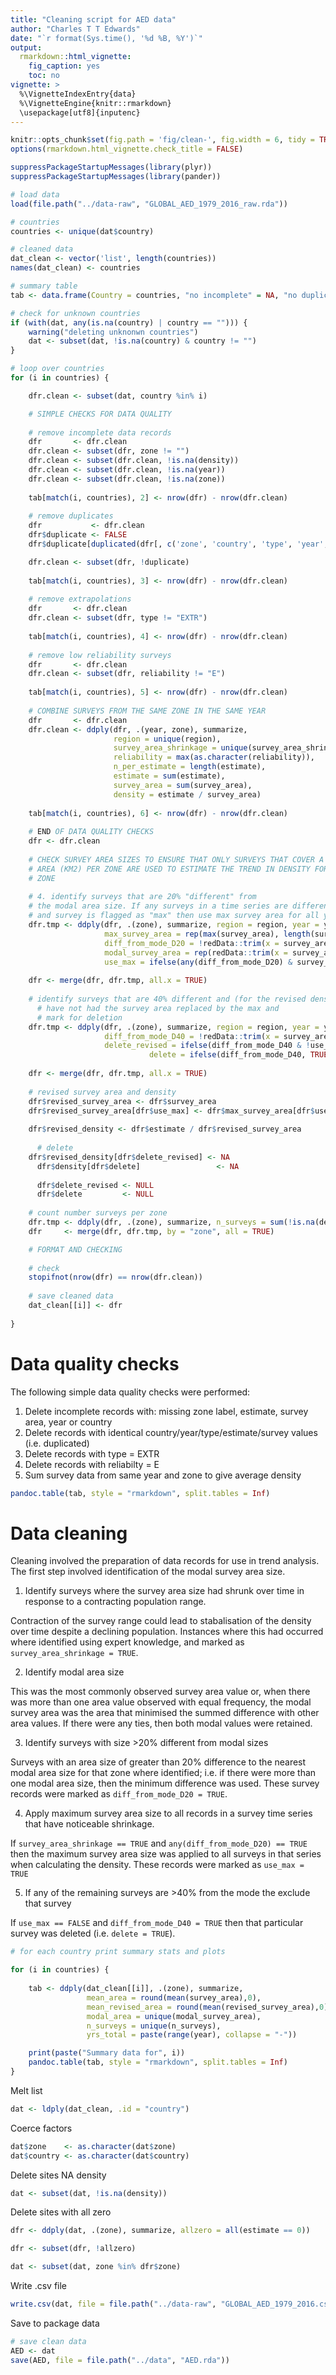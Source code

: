 ```yaml
---
title: "Cleaning script for AED data"
author: "Charles T T Edwards"
date: "`r format(Sys.time(), '%d %B, %Y')`"
output:
  rmarkdown::html_vignette:
    fig_caption: yes
    toc: no
vignette: >
  %\VignetteIndexEntry{data}
  %\VignetteEngine{knitr::rmarkdown}
  \usepackage[utf8]{inputenc}
---
```


```r
knitr::opts_chunk$set(fig.path = 'fig/clean-', fig.width = 6, tidy = TRUE, tidy.opts = list(blank = TRUE, width.cutoff = 120), message = FALSE, warning = FALSE, collapse = TRUE, comment = "#>")
options(rmarkdown.html_vignette.check_title = FALSE)

suppressPackageStartupMessages(library(plyr))
suppressPackageStartupMessages(library(pander))
```

```r
# load data
load(file.path("../data-raw", "GLOBAL_AED_1979_2016_raw.rda"))
```

```r
# countries
countries <- unique(dat$country)

# cleaned data
dat_clean <- vector('list', length(countries))
names(dat_clean) <- countries

# summary table
tab <- data.frame(Country = countries, "no incomplete" = NA, "no duplicates" = NA, "no EXTR" = NA, "no E" = NA, "no averaged" = NA)
```

```r
# check for unknown countries
if (with(dat, any(is.na(country) | country == ""))) {
    warning("deleting unknonwn countries")
    dat <- subset(dat, !is.na(country) & country != "")    
}
```

```r
# loop over countries
for (i in countries) {

    dfr.clean <- subset(dat, country %in% i)

    # SIMPLE CHECKS FOR DATA QUALITY
    
    # remove incomplete data records
    dfr       <- dfr.clean
    dfr.clean <- subset(dfr, zone != "")
    dfr.clean <- subset(dfr.clean, !is.na(density))
    dfr.clean <- subset(dfr.clean, !is.na(year))
    dfr.clean <- subset(dfr.clean, !is.na(zone))
    
    tab[match(i, countries), 2] <- nrow(dfr) - nrow(dfr.clean)
    
    # remove duplicates
    dfr           <- dfr.clean
    dfr$duplicate <- FALSE
    dfr$duplicate[duplicated(dfr[, c('zone', 'country', 'type', 'year', 'estimate', 'survey_area')])] <- TRUE

    dfr.clean <- subset(dfr, !duplicate)
    
    tab[match(i, countries), 3] <- nrow(dfr) - nrow(dfr.clean)
    
    # remove extrapolations
    dfr       <- dfr.clean
    dfr.clean <- subset(dfr, type != "EXTR")
    
    tab[match(i, countries), 4] <- nrow(dfr) - nrow(dfr.clean)
    
    # remove low reliability surveys
    dfr       <- dfr.clean
    dfr.clean <- subset(dfr, reliability != "E")
    
    tab[match(i, countries), 5] <- nrow(dfr) - nrow(dfr.clean)
    
    # COMBINE SURVEYS FROM THE SAME ZONE IN THE SAME YEAR
    dfr       <- dfr.clean
    dfr.clean <- ddply(dfr, .(year, zone), summarize, 
                       region = unique(region),
                       survey_area_shrinkage = unique(survey_area_shrinkage),
                       reliability = max(as.character(reliability)), 
                       n_per_estimate = length(estimate), 
                       estimate = sum(estimate), 
                       survey_area = sum(survey_area), 
                       density = estimate / survey_area)
    
    tab[match(i, countries), 6] <- nrow(dfr) - nrow(dfr.clean)
    
    # END OF DATA QUALITY CHECKS
    dfr <- dfr.clean
    
    # CHECK SURVEY AREA SIZES TO ENSURE THAT ONLY SURVEYS THAT COVER A SIMILAR
    # AREA (KM2) PER ZONE ARE USED TO ESTIMATE THE TREND IN DENSITY FOR THAT 
    # ZONE
    
    # 4. identify surveys that are 20% "different" from
    # the modal area size. If any surveys in a time series are different
    # and survey is flagged as "max" then use max survey area for all years
    dfr.tmp <- ddply(dfr, .(zone), summarize, region = region, year = year, survey_area = survey_area, 
                     max_survey_area = rep(max(survey_area), length(survey_area)),
                     diff_from_mode_D20 = !redData::trim(x = survey_area, delta = 0.2)[['trim']], 
                     modal_survey_area = rep(redData::trim(x = survey_area), length = length(survey_area)),
                     use_max = ifelse(any(diff_from_mode_D20) & survey_area_shrinkage, TRUE, FALSE))
    
    dfr <- merge(dfr, dfr.tmp, all.x = TRUE)
    
    # identify surveys that are 40% different and (for the revised density)
	  # have not had the survey area replaced by the max and 
	  # mark for deletion
    dfr.tmp <- ddply(dfr, .(zone), summarize, region = region, year = year, survey_area = survey_area,
                     diff_from_mode_D40 = !redData::trim(x = survey_area, delta = 0.4)[['trim']], 
                     delete_revised = ifelse(diff_from_mode_D40 & !use_max, TRUE, FALSE),
					           delete = ifelse(diff_from_mode_D40, TRUE, FALSE))
    
    dfr <- merge(dfr, dfr.tmp, all.x = TRUE)
    
    # revised survey area and density
    dfr$revised_survey_area <- dfr$survey_area
    dfr$revised_survey_area[dfr$use_max] <- dfr$max_survey_area[dfr$use_max]
    
    dfr$revised_density <- dfr$estimate / dfr$revised_survey_area
    
	  # delete
    dfr$revised_density[dfr$delete_revised] <- NA
	  dfr$density[dfr$delete]                 <- NA
	  
	  dfr$delete_revised <- NULL
	  dfr$delete         <- NULL
    
    # count number surveys per zone
    dfr.tmp <- ddply(dfr, .(zone), summarize, n_surveys = sum(!is.na(density)), n_surveys_revised = sum(!is.na(revised_density)))
    dfr     <- merge(dfr, dfr.tmp, by = "zone", all = TRUE)

    # FORMAT AND CHECKING
    
    # check 
    stopifnot(nrow(dfr) == nrow(dfr.clean))
    
    # save cleaned data
    dat_clean[[i]] <- dfr
    
}
```

# Data quality checks

The following simple data quality checks were performed:

1) Delete incomplete records with: missing zone label, estimate, survey area, year or country
2) Delete records with identical country/year/type/estimate/survey values (i.e. duplicated)
3) Delete records with type = EXTR
4) Delete records with reliabilty = E
5) Sum survey data from same year and zone to give average density

```r
pandoc.table(tab, style = "rmarkdown", split.tables = Inf)
```

# Data cleaning

Cleaning involved the preparation of data records for use in trend analysis. The first step involved identification of the modal survey area size. 

1) Identify surveys where the survey area size had shrunk over time in response to a contracting population range. 

Contraction of the survey range could lead to stabalisation of the density over time despite a declining population. Instances where this had occurred where identified using expert knowledge, and marked as `survey_area_shrinkage = TRUE`.

2) Identify modal area size

This was the most commonly observed survey area value or, when there was more than one area value observed with equal frequency, the modal survey area was the area that minimised the summed difference with other area values. If there were any ties, then both modal values were retained. 

3) Identify surveys with size >20\% different from modal sizes

Surveys with an area size of greater than 20\% difference to the nearest modal area size for that zone where identified; i.e. if there were more than one modal area size, then the minimum difference was used. These survey records were marked as `diff_from_mode_D20 = TRUE`.

4) Apply maximum survey area size to all records in a survey time series that have noticeable shrinkage.

If `survey_area_shrinkage == TRUE` and `any(diff_from_mode_D20) == TRUE` then the maximum survey area size was applied to all surveys in that series when calculating the density. These records were marked as `use_max = TRUE`

5) If any of the remaining surveys are >40\% from the mode the exclude that survey

If `use_max == FALSE` and `diff_from_mode_D40 = TRUE` then that particular survey was deleted (i.e. `delete = TRUE`).


```r
# for each country print summary stats and plots

for (i in countries) {
    
    tab <- ddply(dat_clean[[i]], .(zone), summarize, 
                 mean_area = round(mean(survey_area),0), 
                 mean_revised_area = round(mean(revised_survey_area),0),
                 modal_area = unique(modal_survey_area), 
                 n_surveys = unique(n_surveys),
                 yrs_total = paste(range(year), collapse = "-"))

    print(paste("Summary data for", i))
    pandoc.table(tab, style = "rmarkdown", split.tables = Inf)
}
```

Melt list
```r
dat <- ldply(dat_clean, .id = "country")
```

Coerce factors
```r
dat$zone    <- as.character(dat$zone)
dat$country <- as.character(dat$country)
```

Delete sites NA density
```r
dat <- subset(dat, !is.na(density))
```

Delete sites with all zero
```r
dfr <- ddply(dat, .(zone), summarize, allzero = all(estimate == 0))

dfr <- subset(dfr, !allzero)

dat <- subset(dat, zone %in% dfr$zone)
```

Write .csv file
```r
write.csv(dat, file = file.path("../data-raw", "GLOBAL_AED_1979_2016.csv"), row.names = FALSE)
```

Save to package data
```r
# save clean data
AED <- dat
save(AED, file = file.path("../data", "AED.rda"))
```



